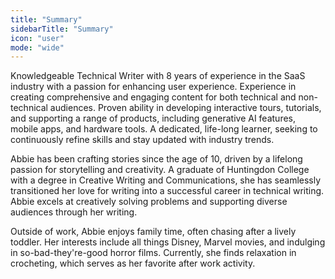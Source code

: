 ```yaml
---
title: "Summary"
sidebarTitle: "Summary"
icon: "user"
mode: "wide"
---
```


<Tabs>
  <Tab title="Professional">
    Knowledgeable Technical Writer with 8 years of experience in the SaaS industry with a passion for enhancing user experience. Experience in creating comprehensive and engaging content for both technical and non-technical audiences. Proven ability in developing interactive tours, tutorials, and supporting a range of products, including generative AI features, mobile apps, and hardware tools. A dedicated, life-long learner, seeking to continuously refine skills and stay updated with industry trends.
  </Tab>
  <Tab title="Personal">

Abbie has been crafting stories since the age of 10, driven by a lifelong passion for storytelling and creativity. A graduate of Huntingdon College with a degree in Creative Writing and Communications, she has seamlessly transitioned her love for writing into a successful career in technical writing. Abbie excels at creatively solving problems and supporting diverse audiences through her writing.

Outside of work, Abbie enjoys family time, often chasing after a lively toddler. Her interests include all things Disney, Marvel movies, and indulging in so-bad-they're-good horror films. Currently, she finds relaxation in crocheting, which serves as her favorite after work activity.  </Tab>
</Tabs>
